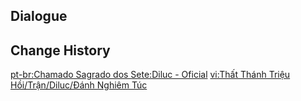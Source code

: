 {{Genius Invokation TCG Stage
|title        = Diluc: Serious
|type         = Serious Showdown
|group        = Invitation Board
|character    = Diluc
|requirement  = 7
|introduction = "I won't be so careless this time."<br>{{Color|bp|Special Rule: "Diluc" starts with the Talent Card "Flowing Flame" equipped.}}
|objective_1  = Achieve victory
|reward_1     = Lucky Coin*1000
|lineup       = Diluc;Xiangling;Razor
|action       = Flowing Flame;Witch's Scorching Hat;Crimson Witch of Flames;Elemental Resonance: Woven Flames;Elemental Resonance: Fervent Flames;Sacrificial Greatsword;Wolf's Gravestone;Parametric Transformer;Ellin;Jueyun Guoba;Timmie;The Bestest Travel Companion!;Knights of Favonius Library;Strategize;Starsigns;Flowing Flame;Witch's Scorching Hat;Crimson Witch of Flames;Elemental Resonance: Woven Flames;Elemental Resonance: Fervent Flames;Sacrificial Greatsword;Wolf's Gravestone;Parametric Transformer;Ellin;Jueyun Guoba;Timmie;The Bestest Travel Companion!;Knights of Favonius Library;Strategize;Starsigns
}}

==Dialogue==
{{Transclude|Genius Invokation TCG/Stage/Diluc|Serious Showdown}}

==Change History==
{{Change History|3.3}}

[[pt-br:Chamado Sagrado dos Sete:Diluc - Oficial]]
[[vi:Thất Thánh Triệu Hồi/Trận/Diluc/Đánh Nghiêm Túc]]